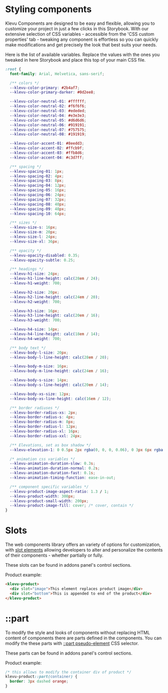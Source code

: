 
<Meta title="Guides/Styling components" />

# Styling components

Klevu Components are designed to be easy and flexible, allowing you to customize your project in just a few clicks in this Storybook.
With our extensive selection of CSS variables - accessible from the 'CSS custom properties' tab - tweaking any component is effortless so you can quickly
make modifications and get precisely the look that best suits your needs.

Here is the list of available variables. Replace the values with the ones you tweaked in here Storybook and place this top of your main CSS file.

```css
:root {
  font-family: Arial, Helvetica, sans-serif;

  /** colors */
  --klevu-color-primary: #2b4af7;
  --klevu-color-primary-darker: #0d2ee8;

  --klevu-color-neutral-01: #ffffff;
  --klevu-color-neutral-02: #f6f6f6;
  --klevu-color-neutral-03: #ededed;
  --klevu-color-neutral-04: #e3e3e3;
  --klevu-color-neutral-05: #d6d6d6;
  --klevu-color-neutral-06: #919191;
  --klevu-color-neutral-07: #757575;
  --klevu-color-neutral-08: #191919;

  --klevu-color-accent-01: #8eedd3;
  --klevu-color-accent-02: #ffcb9f;
  --klevu-color-accent-03: #ffb8d6;
  --klevu-color-accent-04: #c3d7ff;

  /** spacing */
  --klevu-spacing-01: 1px;
  --klevu-spacing-02: 4px;
  --klevu-spacing-03: 8px;
  --klevu-spacing-04: 12px;
  --klevu-spacing-05: 16px;
  --klevu-spacing-06: 24px;
  --klevu-spacing-07: 32px;
  --klevu-spacing-08: 40px;
  --klevu-spacing-09: 48px;
  --klevu-spacing-10: 64px;

  /** sizes */
  --klevu-size-s: 16px;
  --klevu-size-m: 20px;
  --klevu-size-l: 24px;
  --klevu-size-xl: 36px;

  /** opacity */
  --klevu-opacity-disabled: 0.35;
  --klevu-opacity-subtle: 0.25;

  /** headings */
  --klevu-h1-size: 24px;
  --klevu-h1-line-height: calc(28em / 24);
  --klevu-h1-weight: 700;

  --klevu-h2-size: 20px;
  --klevu-h2-line-height: calc(24em / 20);
  --klevu-h2-weight: 700;

  --klevu-h3-size: 16px;
  --klevu-h3-line-height: calc(20em / 16);
  --klevu-h3-weight: 700;

  --klevu-h4-size: 14px;
  --klevu-h4-line-height: calc(18em / 14);
  --klevu-h4-weight: 700;

  /** body text */
  --klevu-body-l-size: 20px;
  --klevu-body-l-line-height: calc(28em / 20);

  --klevu-body-m-size: 16px;
  --klevu-body-m-line-height: calc(24em / 16);

  --klevu-body-s-size: 14px;
  --klevu-body-s-line-height: calc(20em / 14);

  --klevu-body-xs-size: 12px;
  --klevu-body-xs-line-height: calc(16em / 12);

  /** border radiuses */
  --klevu-border-radius-xs: 2px;
  --klevu-border-radius-s: 4px;
  --klevu-border-radius-m: 8px;
  --klevu-border-radius-l: 12px;
  --klevu-border-radius-xl: 16px;
  --klevu-border-radius-xxl: 24px;

  /** Elevations, set as box shadow */
  --klevu-elevation-1: 0 0.5px 2px rgba(0, 0, 0, 0.06), 0 3px 6px rgba(0, 0, 0, 0.08);

  /* animation css variables */
  --klevu-animation-duration-slow: 0.3s;
  --klevu-animation-duration-normal: 0.2s;
  --klevu-animation-duration-fast: 0.1s;
  --klevu-animation-timing-function: ease-in-out;

  /** component specific variables */
  --klevu-product-image-aspect-ratio: 1.3 / 1;
  --klevu-product-width: 300px;
  --klevu-product-small-width: 200px;
  --klevu-product-image-fill: cover; /* cover, contain */
}
```

# Slots

The web components library offers an variety of options for customization, with
[slot elements](https://developer.mozilla.org/en-US/docs/Web/HTML/Element/) allowing developers to
alter and personalize the contents of their components - whether partially or fully.

These slots can be found in addons panel's control sections.

Product example:

```html
<klevu-product>
  <div slot="image">This element replaces product image</div>
  <div slot="bottom">This is appended to end of the product</div>
</klevu-product>
```

# ::part

To modify the style and looks of components without replacing HTML content of components there are parts
defined in the components. You can modify the these parts with [::part pseudo-element](https://developer.mozilla.org/en-US/docs/Web/CSS/::part)
CSS selector.

These parts can be found in addons panel's control sections.

Product example:

```css
/* this allows to modify the container div of product */
klevu-product::part(container) {
  border: 3px dashed orange;
}
```
